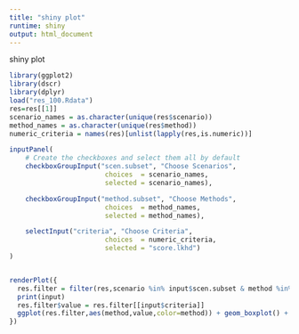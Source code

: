 ```yaml
---
title: "shiny plot"
runtime: shiny
output: html_document
---
```


shiny plot 

```r
library(ggplot2)
library(dscr)
library(dplyr)
load("res_100.Rdata")
res=res[[1]]
scenario_names = as.character(unique(res$scenario))
method_names = as.character(unique(res$method))
numeric_criteria = names(res)[unlist(lapply(res,is.numeric))]

inputPanel(    
    # Create the checkboxes and select them all by default
    checkboxGroupInput("scen.subset", "Choose Scenarios", 
                        choices  = scenario_names,
                        selected = scenario_names),

    checkboxGroupInput("method.subset", "Choose Methods", 
                        choices  = method_names,
                        selected = method_names),

    selectInput("criteria", "Choose Criteria", 
                        choices  = numeric_criteria,
                        selected = "score.lkhd")
)


renderPlot({
  res.filter = filter(res,scenario %in% input$scen.subset & method %in% input$method.subset)
  print(input)
  res.filter$value = res.filter[[input$criteria]]
  ggplot(res.filter,aes(method,value,color=method)) + geom_boxplot() + facet_grid(.~scenario)
})
```